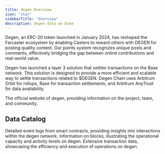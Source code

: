 ```yaml
---
title: degen Overview
icon: "star"
sidebarTitle: "Overview"
description: degen data on Dune
---
```


Degen, an ERC-20 token launched in January 2024, has reshaped the Farcaster ecosystem by enabling Casters to reward others with DEGEN for posting quality content. Our points system recognizes unique posts and comments, effectively bridging the gap between online contributions and real-world value.

Degen has launched a layer 3 solution that settles transactions on the Base network. This solution is designed to provide a more efficient and scalable way to settle transactions related to $DEGEN.
Degen Chain uses Arbitrum Orbit for rollups, Base for transaction settlements, and Arbitrum AnyTrust for data availability. 



<CardGroup cols={1}>
  <Card title="degen website" icon="link" href="https://www.degen.tips/">
    The official website of degen, providing information on the project, team, and community.
  </Card>
</CardGroup>

## Data Catalog

<CardGroup cols={2}>
  <Card title="Logs" icon="bolt" href="./raw/logs">
    Detailed event logs from smart contracts, providing insights into interactions within the degen network.
  </Card>
  <Card title="Blocks" icon="cubes" href="./raw/blocks">
    Information on blocks, illustrating the operational capacity and activity levels on degen.
  </Card>
  <Card title="Transactions" icon="message-arrow-up" href="./raw/transactions">
    Extensive transaction data, showcasing the efficiency and execution of operations on degen.
  </Card>
</CardGroup>
